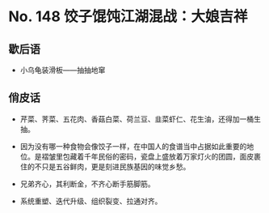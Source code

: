 # No. 148 饺子馄饨江湖混战：大娘吉祥

## 歇后语

- 小乌龟装滑板——抽抽地窜

## 俏皮话

- 芹菜、荠菜、五花肉、香菇白菜、荷兰豆、韭菜虾仁、花生油，还得加一桶生抽。

- 因为没有哪一种食物会像饺子一样，在中国人的食谱当中占据如此重要的地位。是褶皱里包藏着千年民俗的密码，瓷盘上盛放着万家灯火的团圆，面皮裹住的不只是五谷鲜肉，更是刻进民族基因的味觉乡愁。

- 兄弟齐心，其利断金，不齐心断手筋脚筋。

- 系统重塑、迭代升级、组织裂变、拉通对齐。
